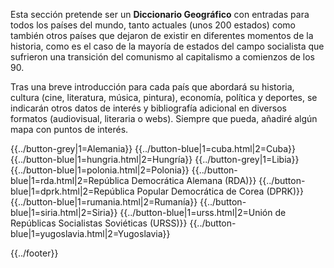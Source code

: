 {{header|1=Portada}}

Esta sección pretende ser un '''Diccionario Geográfico''' con entradas para todos los países del mundo, tanto actuales (unos 200 estados) como también otros países que dejaron de existir en diferentes momentos de la historia, como es el caso de la mayoría de estados del campo socialista que sufrieron una transición del comunismo al capitalismo a comienzos de los 90.

Tras una breve introducción para cada país que abordará su historia, cultura (cine, literatura, música, pintura), economía, política y deportes, se indicarán otros datos de interés y bibliografía adicional en diversos formatos (audiovisual, literaria o webs). Siempre que pueda, añadiré algún mapa con puntos de interés.

{{../button-grey|1=Alemania}}
{{../button-blue|1=cuba.html|2=Cuba}}
{{../button-blue|1=hungria.html|2=Hungría}}
{{../button-grey|1=Libia}}
{{../button-blue|1=polonia.html|2=Polonia}}
{{../button-blue|1=rda.html|2=República Democrática Alemana (RDA)}}
{{../button-blue|1=dprk.html|2=República Popular Democrática de Corea (DPRK)}}
{{../button-blue|1=rumania.html|2=Rumanía}}
{{../button-blue|1=siria.html|2=Siria}}
{{../button-blue|1=urss.html|2=Unión de Repúblicas Socialistas Soviéticas (URSS)}}
{{../button-blue|1=yugoslavia.html|2=Yugoslavia}}

<!--
<a class="mw-ui-button mw-ui-grey" href="#">Bolivia</a>
<a class="mw-ui-button mw-ui-grey" href="#">Ecuador</a>
<a class="mw-ui-button mw-ui-grey" href="#">España</a>
<a class="mw-ui-button mw-ui-grey" href="#">Estados Unidos</a>
<a class="mw-ui-button mw-ui-grey" href="#">República Árabe Saharaui Democrática (RASD)</a>
<a class="mw-ui-button mw-ui-grey" href="#">Siria</a>
<a class="mw-ui-button mw-ui-grey" href="#">Unión Soviética</a>
<a class="mw-ui-button mw-ui-grey" href="#">Venezuela</a>
</p>
-->

{{../footer}}

